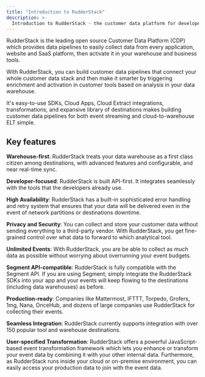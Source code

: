 ```yaml
---
title: "Introduction to RudderStack"
description: >-
  Introduction to RudderStack - the customer data platform for developers.
---
```


RudderStack is the leading open source Customer Data Platform (CDP) which provides data pipelines to easily collect data from every application, website and SaaS platform, then activate it in your warehouse and business tools.

With RudderStack, you can build customer data pipelines that connect your whole customer data stack and then make it smarter by triggering enrichment and activation in customer tools based on analysis in your data warehouse. 

It's easy-to-use <Link to="/sources/sdks/">SDKs</Link>, <Link to="/sources/cloud-apps/">Cloud Apps</Link>, <Link to="/sources/extract/">Cloud Extract integrations</Link>, <Link to="/features/transformations/">transformations</Link>, and expansive library of <Link to="/destinations/overview/">destinations</Link> makes building customer data pipelines for both event streaming and cloud-to-warehouse ELT simple.

## Key features

**Warehouse-first**: RudderStack treats your data warehouse as a first class citizen among destinations, with advanced features and configurable, and near real-time sync.

**Developer-focused**: RudderStack is built API-first. It integrates seamlessly with the tools that the developers already use.

**High Availability**: RudderStack has a built-in sophisticated error handling and retry system that ensures that your data will be delivered even in the event of network partitions or destinations downtime.

**Privacy and Security**: You can collect and store your customer data without sending everything to a third-party vendor. With RudderStack, you get fine-grained control over what data to forward to which analytical tool.

**Unlimited Events**: With RudderStack, you are be able to collect as much data as possible without worrying about overrunning your event budgets.

**Segment API-compatible**: RudderStack is fully compatible with the Segment API. If you are using Segment; simply integrate the RudderStack SDKs into your app and your events will keep flowing to the destinations (including data warehouses) as before.

**Production-ready**: Companies like Mattermost, IFTTT, Torpedo, Grofers, 1mg, Nana, OnceHub, and dozens of large companies use RudderStack for collecting their events.

**Seamless Integration**: RudderStack currently supports integration with over 150 popular tool and warehouse destinations.

**User-specified Transformation**: RudderStack offers a powerful JavaScript-based event transformation framework which lets you enhance or transform your event data by combining it with your other internal data. Furthermore, as RudderStack runs inside your cloud or on-premise environment, you can easily access your production data to join with the event data.


